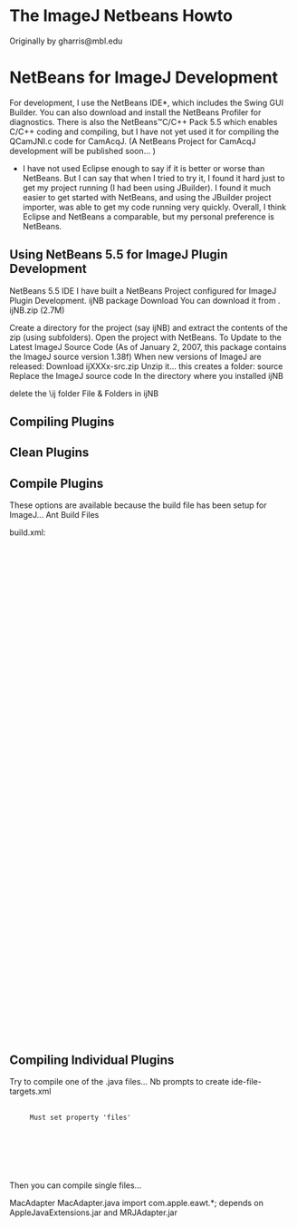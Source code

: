 = The ImageJ Netbeans Howto =
Originally by gharris@mbl.edu
= NetBeans for ImageJ Development =
For development, I use the NetBeans IDE*, which includes the Swing GUI Builder.
You can also download and install the NetBeans Profiler for diagnostics.
There is also the NetBeans™C/C++ Pack 5.5 which enables C/C++ coding and compiling, but I have not yet used it for compiling the QCamJNI.c code for CamAcqJ.
(A NetBeans Project for CamAcqJ development will be published soon... )
* I have not used Eclipse enough to say if it is better or worse than NetBeans.  But I can say that when I tried to try it, I found it hard just to get my project running (I had been using JBuilder).  I found it much easier to get started with NetBeans, and using the JBuilder project importer, was able to get my code running very quickly.  Overall, I think Eclipse and NetBeans a comparable, but my personal preference is NetBeans.

== Using NetBeans 5.5 for ImageJ Plugin Development ==

{{:howto:plugins:topic20notesimage9.jpg|graphic}}

NetBeans 5.5 IDE
I have built a NetBeans Project configured for ImageJ Plugin Development.
ijNB package
Download You can download it from {{:howto:plugins:ijnb.zip|here}}.  ijNB.zip  (2.7M)

Create a directory for the project (say ijNB) and extract the contents of the zip (using subfolders).
Open the project with NetBeans.
To Update to the Latest ImageJ Source Code
(As of January 2, 2007, this package contains the ImageJ source version 1.38f)
When new versions of ImageJ are released:
Download ijXXXx-src.zip
Unzip it... this creates a folder: source
Replace the ImageJ source code In the directory where you installed ijNB

{{:howto:plugins:topic20notesimage15.jpg|}}

{{:howto:plugins:topic20notesimage16.jpg|}}

delete the \ij folder
File &amp; Folders in ijNB

{{:howto:plugins:topic20notesimage17.jpg|}}

== Compiling Plugins ==


{{:howto:plugins:topic20notesimage18.jpg|}}

== Clean Plugins ==

== Compile Plugins ==

These options are available because the build file has been setup for ImageJ...
Ant Build Files

{{:howto:plugins:topic20notesimage20.gif|}}

build.xml:
<!-- Ant makefile for ImageJ -->
<project name="ImageJ" default="run">
   <target name="compile" description="Compile everything.">
      <!-- First, ensure the build directory exists. -->
      <mkdir dir="build" />
      <!-- Build everything; add debug="on" to debug -->
      <javac srcdir="." destdir="build" optimize="on" source="1.3" target="1.3" debug="on">
         <!-- The plugins directory only needs to be
         present at runtime, not at build time. -->
         <exclude name="plugins/'''" />
      </javac>
    </target>
 
   <target name="compilePlugins" description="Compile plugins">
      <javac srcdir="plugins" destdir="plugins" optimize="on" source="1.3" target="1.3" debug="on"
      classpath="./jiffy_.jar;./ij.jar;"/>
    </target>
   
   <target name="build" depends="compile" description="Build ij.jar.">
      <!-- Copy needed files into the build directory. -->
      <copy file="IJ_Props.txt" todir="build" />
      <copy file="images/microscope.gif" tofile="build/microscope.gif" />
      <copy file="images/about.jpg" tofile="build/about.jpg" />
      <copy file="plugins/MacAdapter.class" tofile="build/MacAdapter.class" />
      <copy todir="build/macros"><fileset dir="macros"/></copy>
      <copy todir="plugins">
         <fileset dir="build">
            <include name="*.class"/>
         </fileset>
      </copy>
      <!-- Build ij.jar. -->
      <jar jarfile="ij.jar" basedir="build"
      manifest="MANIFEST.MF" />
   </target>
   <target name="clean" description="Delete the build files.">
      <delete dir="build" />
      <delete file="ij.jar" />
   </target>
   <target name="cleanplugins" description="Delete plugins class files.">
      <delete>
          <fileset dir="plugins">
            <include name="*.class"/>
         </fileset>
      </delete>
   </target>
  
  
   <target name="run" depends="build" description="Build and run ImageJ.">
      <java jar="ij.jar" fork="yes" />
   </target>
 
   <target name="zip" depends="clean" description="Build zrc.zip.">
      <zip zipfile="../src.zip"
      basedir=".."
      includes="source/'''"
      />
   </target>
   <target name="javadocs" description="Build the JavaDocs.">
      <delete dir="../api" />
      <mkdir dir="../api" />
      <javadoc
         sourcepath="."
         packagenames="ij.*"
         destdir="../api"
         author="true"
         version="true"
         use="true"
         windowtitle="ImageJ API">
      </javadoc>
   </target>
 
</project>
== Compiling Individual Plugins ==
Try to compile one of the .java files…  Nb prompts to create ide-file-targets.xml
<?xml version="1.0" encoding="UTF-8"?>
<project basedir=".." name="ImageJ-IDE">
   <!-- TODO: edit the following target according to your needs -->
   <!-- (more info: http://www.netbeans.org/kb/41/freeform-config.html#compilesingle) -->
   <target name="compile-selected-files-in-plugins">
      <fail unless="files">Must set property 'files'</fail>
      <!-- TODO decide on and define some value for ${build.classes.dir} -->
     
      <javac destdir="plugins" includes="${files}" source="1.5" srcdir="plugins">
         <classpath path="ij.jar;jiffy_jar;"/>
      </javac>
   </target>
</project>
Then you can compile single files...

{{:howto:plugins:topic20notesimage23.jpg|}}

MacAdapter
MacAdapter.java
import com.apple.eawt.*;
depends on AppleJavaExtensions.jar and MRJAdapter.jar
